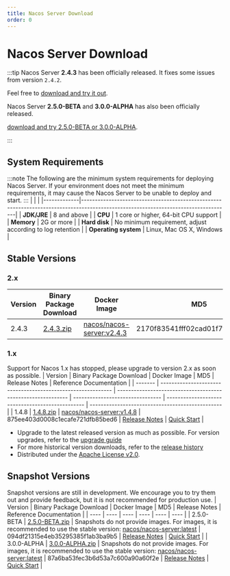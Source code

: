 ```yaml
---
title: Nacos Server Download
order: 0
---
```

# Nacos Server Download
:::tip
Nacos Server **2.4.3** has been officially released. It fixes some issues from version `2.4.2`.

Feel free to [download and try it out](#stable-versions).

Nacos Server **2.5.0-BETA** and **3.0.0-ALPHA** has also been officially released.

[download and try 2.5.0-BETA or 3.0.0-ALPHA](#snapshot-versions).

:::
## System Requirements
:::note
The following are the minimum system requirements for deploying Nacos Server. If your environment does not meet the minimum requirements, it may cause the Nacos Server to be unable to deploy and start.
:::
|             |                                                                                                                         |
|-------------|------------------------------------------------------------------------------------------------------------------------------------|
| **JDK/JRE** | 8 and above  |
| **CPU**  | 1 core or higher, 64-bit CPU support    |
| **Memory** | 2G or more |
| **Hard disk** | No minimum requirement, adjust according to log retention |
| **Operating system** | Linux, Mac OS X, Windows |
## Stable Versions
### 2.x
| Version | Binary Package Download                                                  | Docker Image                                                 | MD5                         | Release Notes                                    | Reference Documentation                                  |
| ------- | ------------------------------------------------------------ | ------------------------------------------------------------ | -------------------------------- | ------------------------------------------------ | ------------------------------------------------ |
| 2.4.3   | [2.4.3.zip](https://download.nacos.io/nacos-server/nacos-server-2.4.3.zip) | [nacos/nacos-server\:v2.4.3](https://hub.docker.com/r/nacos/nacos-server/tags?page=1&name=2.4.3) | 2170f83541fff02cad01f7fafb19d098 | [Release Notes](https://github.com/alibaba/nacos/releases/tag/2.4.3)      | [Quick Start](/docs/latest/quickstart/quick-start/)      |

### 1.x
Support for Nacos 1.x has stopped, please upgrade to version 2.x as soon as possible.
| Version | Binary Package Download                                                | Docker Image                                                 | MD5                         | Release Notes                                     | Reference Documentation                                  |
| ------- | ------------------------------------------------------------ | ------------------------------------------------------------ | -------------------------------- | ------------------------------------------------ | ------------------------------------------------ |
| 1.4.8   | [1.4.8.zip](https://download.nacos.io/nacos-server/nacos-server-1.4.8.zip) | [nacos/nacos-server\:v1.4.8](https://hub.docker.com/r/nacos/nacos-server/tags?page=1&name=1.4.8) | 875ee403d0008c1ecafe721dfb85bed6 | [Release Notes](https://github.com/alibaba/nacos/releases/tag/1.4.8)      | [Quick Start](/docs/v1/quick-start)      |
 - Upgrade to the latest released version as much as possible. For version upgrades, refer to the [upgrade guide](/docs/v2/upgrading/version2-upgrading)
 - For more historical version downloads, refer to the [release history](/download/release-history/)
 - Distributed under the [Apache License v2.0](https://www.apache.org/licenses/).
## Snapshot Versions
Snapshot versions are still in development. We encourage you to try them out and provide feedback, but it is not recommended for production use.
| Version | Binary Package Download                                                | Docker Image                                                 | MD5                         | Release Notes                                     | Reference Documentation                                  |
| ---- | ---- | ---- | ---- | ---- | ---- |
| 2.5.0-BETA | [2.5.0-BETA.zip](https://github.com/alibaba/nacos/releases/download/2.5.0-BETA/nacos-server-2.5.0-BETA.zip) | Snapshots do not provide images. For images, it is recommended to use the stable version: [nacos/nacos-server:latest](https://hub.docker.com/r/nacos/nacos-server/tags?page=1&name=latest) | 094df21315e4eb35295385f1ab3ba9b5 | [Release Notes](https://github.com/alibaba/nacos/releases/tag/2.5.0-BETA) | [Quick Start](/docs/next/quickstart/quick-start/) |
| 3.0.0-ALPHA | [3.0.0-ALPHA.zip](https://github.com/alibaba/nacos/releases/download/3.0.0-alpha/nacos-server-3.0.0-ALPHA.zip) | Snapshots do not provide images. For images, it is recommended to use the stable version: [nacos/nacos-server:latest](https://hub.docker.com/r/nacos/nacos-server/tags?page=1&name=latest) | 87a6ba53fec3b6d53a7c600a90a60f2e | [Release Notes](https://github.com/alibaba/nacos/releases/tag/3.0.0-alpha) | [Quick Start](/docs/v3.0/quickstart/quick-start/) |
